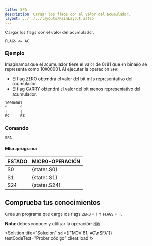 ```yaml
---
title: SFA
description: Cargar los flags con el valor del acumulador.
layout: ../../../layouts/MainLayout.astro
---
```



Cargar los flags con el valor del acumulador.

```
FLAGS <= AC
```

### Ejemplo

Imaginamos que el acumulador tiene el valor de 0x81 que en binario se representa como 10000001.
Al ejecutar la operación `SFA`:

- El flag ZERO obtendrá el valor del bit más representativo del acumulador.
- El flag CARRY obtendrá el valor del bit menos representativo del acumulador.

```
10000001
^      ^
|      |
FC     FZ
```

### Comando

```
SFA
```

#### Microprograma

| ESTADO | MICRO-OPERACIÓN |
| :----- | :-------------- |
| S0     | {states.S0}     |
| S1     | {states.S1}     |
| S24    | {states.S24}    |

## Comprueba tus conocimientos

Crea un programa que carge los flags `ZERO` = 1 Y `FLAGS` = 1.

**Nota**: debes conocer y utilizar la operación: [`MOV`](/es/instructions/MOV)

<Solution
  title="Solución"
  sol={["MOV 81, AC\nSFA"]}
  testCodeText="Probar código"
  client:load
/>
